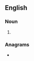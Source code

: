 ==English==

===Noun===
{{head|en|noun plural form}}

# {{plural of|output|lang=en}}

===Anagrams===
* {{anagrams|en|a=opsttuu|put outs|put-outs|putouts|puts out}}